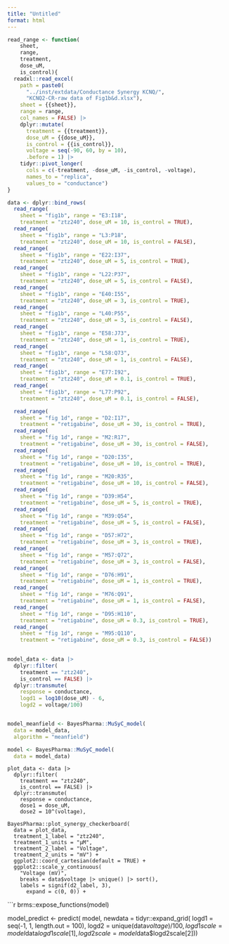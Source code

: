 ```yaml
---
title: "Untitled"
format: html
---
```



```r
read_range <- function(
    sheet,
    range,
    treatment,
    dose_uM,
    is_control){
  readxl::read_excel(
    path = paste0(
      "../inst/extdata/Conductance Synergy KCNQ/",
      "KCNQ2-CR-raw data of Fig1b&d.xlsx"),
    sheet = {{sheet}},
    range = range,
    col_names = FALSE) |>
    dplyr::mutate(
      treatment = {{treatment}},
      dose_uM = {{dose_uM}},
      is_control = {{is_control}},
      voltage = seq(-90, 60, by = 10),
      .before = 1) |>
    tidyr::pivot_longer(
      cols = c(-treatment, -dose_uM, -is_control, -voltage),
      names_to = "replica",
      values_to = "conductance")
}

data <- dplyr::bind_rows(
  read_range(
    sheet = "fig1b", range = "E3:I18",
    treatment = "ztz240", dose_uM = 10, is_control = TRUE),
  read_range(
    sheet = "fig1b", range = "L3:P18",
    treatment = "ztz240", dose_uM = 10, is_control = FALSE),
  read_range(
    sheet = "fig1b", range = "E22:I37",
    treatment = "ztz240", dose_uM = 5, is_control = TRUE),
  read_range(
    sheet = "fig1b", range = "L22:P37",
    treatment = "ztz240", dose_uM = 5, is_control = FALSE),  
  read_range(
    sheet = "fig1b", range = "E40:I55",
    treatment = "ztz240", dose_uM = 3, is_control = TRUE),
  read_range(
    sheet = "fig1b", range = "L40:P55",
    treatment = "ztz240", dose_uM = 3, is_control = FALSE), 
  read_range(
    sheet = "fig1b", range = "E58:J73",
    treatment = "ztz240", dose_uM = 1, is_control = TRUE),
  read_range(
    sheet = "fig1b", range = "L58:Q73",
    treatment = "ztz240", dose_uM = 1, is_control = FALSE),   
  read_range(
    sheet = "fig1b", range = "E77:I92",
    treatment = "ztz240", dose_uM = 0.1, is_control = TRUE),
  read_range(
    sheet = "fig1b", range = "L77:P92",
    treatment = "ztz240", dose_uM = 0.1, is_control = FALSE),

  read_range(
    sheet = "fig 1d", range = "D2:I17",
    treatment = "retigabine", dose_uM = 30, is_control = TRUE),
  read_range(
    sheet = "fig 1d", range = "M2:R17",
    treatment = "retigabine", dose_uM = 30, is_control = FALSE),
  read_range(
    sheet = "fig 1d", range = "D20:I35",
    treatment = "retigabine", dose_uM = 10, is_control = TRUE),
  read_range(
    sheet = "fig 1d", range = "M20:R35",
    treatment = "retigabine", dose_uM = 10, is_control = FALSE),  
  read_range(
    sheet = "fig 1d", range = "D39:H54",
    treatment = "retigabine", dose_uM = 5, is_control = TRUE),
  read_range(
    sheet = "fig 1d", range = "M39:Q54",
    treatment = "retigabine", dose_uM = 5, is_control = FALSE), 
  read_range(
    sheet = "fig 1d", range = "D57:H72",
    treatment = "retigabine", dose_uM = 3, is_control = TRUE),
  read_range(
    sheet = "fig 1d", range = "M57:Q72",
    treatment = "retigabine", dose_uM = 3, is_control = FALSE),   
  read_range(
    sheet = "fig 1d", range = "D76:H91",
    treatment = "retigabine", dose_uM = 1, is_control = TRUE),
  read_range(
    sheet = "fig 1d", range = "M76:Q91",
    treatment = "retigabine", dose_uM = 1, is_control = FALSE),
  read_range(
    sheet = "fig 1d", range = "D95:H110",
    treatment = "retigabine", dose_uM = 0.3, is_control = TRUE),
  read_range(
    sheet = "fig 1d", range = "M95:Q110",
    treatment = "retigabine", dose_uM = 0.3, is_control = FALSE))
    
```


```r
model_data <- data |>
  dplyr::filter(
    treatment == "ztz240",
    is_control == FALSE) |>
  dplyr::transmute(
    response = conductance,
    logd1 = log10(dose_uM) - 6,
    logd2 = voltage/100)


model_meanfield <- BayesPharma::MuSyC_model(
  data = model_data,
  algorithm = "meanfield")

model <- BayesPharma::MuSyC_model(
  data = model_data)

```


```plot-checkerboard

plot_data <- data |>
  dplyr::filter(
    treatment == "ztz240",
    is_control == FALSE) |>
  dplyr::transmute(
    response = conductance,
    dose1 = dose_uM,
    dose2 = 10^(voltage),

BayesPharma::plot_synergy_checkerboard(
  data = plot_data,
  treatment_1_label = "ztz240",
  treatment_1_units = "μM",
  treatment_2_label = "Voltage",
  treatment_2_units = "mV") +
  ggplot2::coord_cartesian(default = TRUE) +
  ggplot2::scale_y_continuous(
    "Voltage (mV)",
    breaks = data$voltage |> unique() |> sort(),
    labels = signif(d2_label, 3),
      expand = c(0, 0)) +
```

```r

brms::expose_functions(model)

model_predict <- predict(
  model,
  newdata = tidyr::expand_grid(
    logd1 = seq(-1, 1, length.out = 100),
    logd2 = unique(data$voltage) / 100,
    logd1scale = model$data$logd1scale[1],
    logd2scale = model$data$logd2scale[2]))

